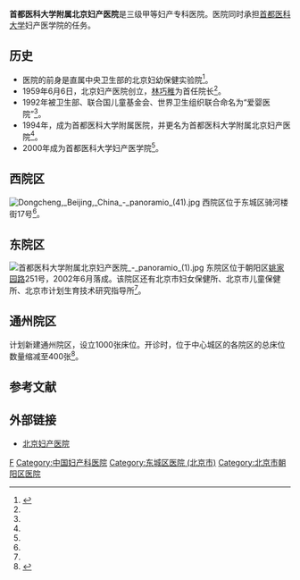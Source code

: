 '''首都医科大学附属北京妇产医院'''是三级甲等妇产专科医院。医院同时承担[[首都医科大学|首都医科大学]]妇产医学院的任务。

==历史==

* 医院的前身是直属中央卫生部的北京妇幼保健实验院<ref name="intro">{{cite web |title=首都医科大学附属北京妇产医院 北京妇幼保健院简介 |url=http://www.bjogh.com.cn/gk/article/19614.html |accessdate=2020-11-16}}</ref>。
* 1959年6月6日，北京妇产医院创立，[[林巧稚|林巧稚]]为首任院长<ref name="intro" />。
* 1992年被卫生部、联合国儿童基金会、世界卫生组织联合命名为“爱婴医院”<ref name="intro" />。
* 1994年，成为首都医科大学附属医院，并更名为首都医科大学附属北京妇产医院<ref name="intro" />。
* 2000年成为首都医科大学妇产医学院<ref name="intro" />。

==西院区==
[[File:Dongcheng,_Beijing,_China_-_panoramio_(41).jpg|thumb]]
西院区位于东城区骑河楼街17号<ref name="intro" />。

==东院区==
[[File:首都医科大学附属北京妇产医院_-_panoramio_(1).jpg|thumb]]
东院区位于朝阳区[[姚家园路|姚家园路]]251号，2002年6月落成。该院区还有北京市妇女保健所、北京市儿童保健所、北京市计划生育技术研究指导所<ref name="intro" />。

==通州院区==

计划新建通州院区，设立1000张床位。开诊时，位于中心城区的各院区的总床位数量缩减至400张<ref>{{cite web |author1=戴轩 |title=北京妇产医院将在通州建新院 设床位1000张 |url=https://www.sohu.com/a/318908806_114988 |accessdate=2020-11-16}}</ref>。

==参考文献==
{{reflist}}

==外部链接==
*[http://www.bjogh.com.cn/ 北京妇产医院]
{{北京城市副中心|state = collapsed}}
[[Category:首都医科大学附属医院|F]]
[[Category:中国妇产科医院|Category:中国妇产科医院]]
[[Category:东城区医院_(北京市)|Category:东城区医院 (北京市)]]
[[Category:北京市朝阳区医院|Category:北京市朝阳区医院]]